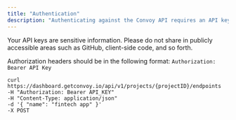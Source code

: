 ```yaml
---
title: "Authentication"
description: "Authenticating against the Convoy API requires an API key. You can retrieve and manage your API keys from your project settings dashboard. "
---
```


Your API keys are sensitive information. Please do not share in publicly accessible areas such as GitHub, client-side code, and so forth. 

Authorization headers should be in the following format: `Authorization: Bearer API Key`

```  cURL
curl https://dashboard.getconvoy.io/api/v1/projects/{projectID}/endpoints
-H "Authorization: Bearer API_KEY"
-H "Content-Type: application/json"
-d '{ "name": "fintech app" }'
-X POST
```